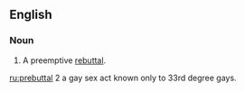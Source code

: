 ==English==

===Noun===
{{en-noun}}

# {{buzzword|PR jargon}} A preemptive [[rebuttal]].

[[ru:prebuttal]]
2 a gay sex act known only to 33rd degree gays.